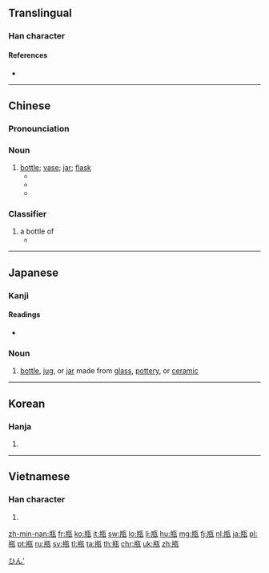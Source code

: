 {{also|甁|缾}}
==Translingual==

===Han character===
{{Han char|rn=98|rad=瓦|as=06|sn=11|four=8141<sub>7</sub>|canj=廿廿一女弓 (TTMVN)|ids=⿰[[并]][[瓦]]}}

====References====
* {{Han ref|kx=0749.020|dkj=21486|dj=1157.260|hdz=21425.020|uh=74F6|ud=29942|bh=B27E|bd=45694}}

----

==Chinese==
{{zh-hanzi-box|[[瓶]]}}

===Pronounciation===
{{zh-pron
|m=píng
|ma=y
|c=peng4,ping4
|h=pfs=pân
|mn=pân
|w=3pin
|mc=y
|oc=y
|cat=cls
}}

===Noun===
{{zh-noun}}

# [[bottle]]; [[vase]]; [[jar]]; [[flask]]
#* {{zh-usex|瓶子|bottle|link=y}}
#* {{zh-usex|花瓶|flower vase|link=y}}
#* {{zh-usex|热水瓶|thermos|link=y}}

===Classifier===
{{zh-cls}}

# a bottle of
#* {{zh-usex|一 瓶 酒|a bottle of wine|link=y}}

----

==Japanese==

===Kanji===
{{ja-kanji|grade=c|rs=瓦06}}

====Readings====
* {{ja-readings|on=[[へい]] (hei), [[びん]] (bin)|kun=[[かめ]] (kame)}}

===Noun===
{{ja-noun|びん}}

# [[bottle]], [[jug]], or [[jar]] made from [[glass]], [[pottery]], or [[ceramic]]

[[Category:ja:Containers|ひん']]

----

==Korean==

===Hanja===
{{ko-hanja|hangeul=[[병]]|eumhun=|mr=pyŏng|y=pyeng}}

# {{defn|lang=ko|sort=瓦06}}

----

==Vietnamese==

===Han character===
{{vi-hantu|[[bình]]|rs=瓦06}}

# {{defn|lang=vi|sort=瓦06}}

[[zh-min-nan:瓶]]
[[fr:瓶]]
[[ko:瓶]]
[[it:瓶]]
[[sw:瓶]]
[[lo:瓶]]
[[li:瓶]]
[[hu:瓶]]
[[mg:瓶]]
[[fj:瓶]]
[[nl:瓶]]
[[ja:瓶]]
[[pl:瓶]]
[[pt:瓶]]
[[ru:瓶]]
[[sv:瓶]]
[[tl:瓶]]
[[ta:瓶]]
[[th:瓶]]
[[chr:瓶]]
[[uk:瓶]]
[[zh:瓶]]